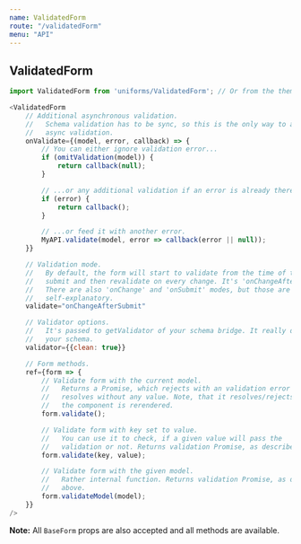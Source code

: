 ```yaml
---
name: ValidatedForm
route: "/validatedForm"
menu: "API"
---
```

## ValidatedForm

```js
import ValidatedForm from 'uniforms/ValidatedForm'; // Or from the theme package.

<ValidatedForm
    // Additional asynchronous validation.
    //   Schema validation has to be sync, so this is the only way to achieve
    //   async validation.
    onValidate={(model, error, callback) => {
        // You can either ignore validation error...
        if (omitValidation(model)) {
            return callback(null);
        }

        // ...or any additional validation if an error is already there...
        if (error) {
            return callback();
        }

        // ...or feed it with another error.
        MyAPI.validate(model, error => callback(error || null));
    }}

    // Validation mode.
    //   By default, the form will start to validate from the time of the first
    //   submit and then revalidate on every change. It's 'onChangeAfterSubmit'.
    //   There are also 'onChange' and 'onSubmit' modes, but those are quite
    //   self-explanatory.
    validate="onChangeAfterSubmit"

    // Validator options.
    //   It's passed to getValidator of your schema bridge. It really depends on
    //   your schema.
    validator={{clean: true}}

    // Form methods.
    ref={form => {
        // Validate form with the current model.
        //   Returns a Promise, which rejects with an validation error or
        //   resolves without any value. Note, that it resolves/rejects AFTER
        //   the component is rerendered.
        form.validate();

        // Validate form with key set to value.
        //   You can use it to check, if a given value will pass the
        //   validation or not. Returns validation Promise, as described above.
        form.validate(key, value);

        // Validate form with the given model.
        //   Rather internal function. Returns validation Promise, as described
        //   above.
        form.validateModel(model);
    }}
/>
```

**Note:** All `BaseForm` props are also accepted and all methods are available.
